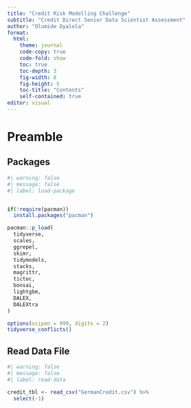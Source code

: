 ```yaml
---
title: "Credit Risk Modelling Challenge"
subtitle: "Credit Direct Senior Data Scientist Assessment"
author: "Olumide Oyalola"
format: 
  html:
    theme: journal
    code-copy: true
    code-fold: show
    toc: true
    toc-depth: 3
    fig-width: 8
    fig-height: 5
    toc-title: "Contents"
    self-contained: true
editor: visual
---
```


# Preamble

## Packages

```r
#| warning: false
#| message: false
#| label: load-package


if(!require(pacman)) 
  install.packages("pacman")

pacman::p_load(
  tidyverse,
  scales,
  ggrepel,
  skimr,
  tidymodels,
  stacks,
  magrittr,
  tictoc,
  bonsai,
  lightgbm,
  DALEX,
  DALEXtra
)

options(scipen = 999, digits = 2)
tidyverse_conflicts()
```



## Read Data File

```r
#| warning: false
#| message: false
#| label: read-data

credit_tbl <- read_csv("GermanCredit.csv") %>% 
  select(-1)
```

